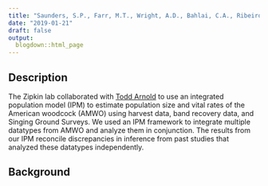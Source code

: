 ```yaml
---
title: "Saunders, S.P., Farr, M.T., Wright, A.D., Bahlai, C.A., Ribeiro, J.W., Rossman, S., Sussman, A.L., Arnold, T.W., & Zipkin E.F. (In Press) Disentangling data discrepancies and deficiencies with integrated population models. Ecology."
date: "2019-01-21"
draft: false
output:
  blogdown::html_page
---
```

## Description
The Zipkin lab collaborated with [Todd Arnold](https://fwcb.cfans.umn.edu/personnel/todd-arnold) to use an integrated population model (IPM) to estimate population size and vital rates of the American woodcock (AMWO) using harvest data, band recovery data, and Singing Ground Surveys. We used an IPM framework to integrate multiple datatypes from AMWO and analyze them in conjunction. The results from our IPM reconcile discrepancies in inference from past studies that analyzed these datatypes independently.

## Background
